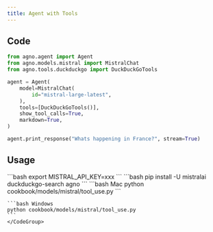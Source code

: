 ```yaml
---
title: Agent with Tools
---
```


## Code

```python cookbook/models/mistral/tool_use.py
from agno.agent import Agent
from agno.models.mistral import MistralChat
from agno.tools.duckduckgo import DuckDuckGoTools

agent = Agent(
    model=MistralChat(
        id="mistral-large-latest",
    ),
    tools=[DuckDuckGoTools()],
    show_tool_calls=True,
    markdown=True,
)

agent.print_response("Whats happening in France?", stream=True)
```

## Usage

<Steps>
  <Snippet file="create-venv-step.mdx" />

  <Step title="设置你的 API 密钥">
    ```bash
    export MISTRAL_API_KEY=xxx
    ```
  </Step>

  <Step title="安装库">
    ```bash
    pip install -U mistralai duckduckgo-search agno
    ```
  </Step>

  <Step title="运行 Agent">
    <CodeGroup>
    ```bash Mac
    python cookbook/models/mistral/tool_use.py
    ```

    ```bash Windows
    python cookbook/models/mistral/tool_use.py
    ```
    </CodeGroup>
  </Step>
</Steps>
